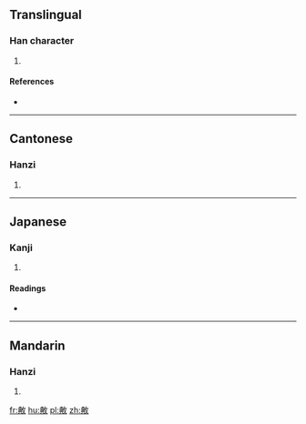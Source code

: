==Translingual==

===Han character===
{{Han char|rn=66|rad=攴|as=08|sn=12|four=|canj=廿金人大 (TCOK)|ids=⿰[[典]][[攵]]}}

# {{defn|Han|sort=攴08}}

====References====
* {{Han ref|kx=0472.130|dkj=13247|dj=0825.020|hdz=21467.050|uh=655F|ud=25951}}

----

==Cantonese==

===Hanzi===
{{yue-hanzi|jyut=[[din2]]|y=din2}}

# {{defn|lang=yue|sort=攴08}}

----

==Japanese==

===Kanji===
{{ja-kanji|grade=|rs=攴08}}

# {{defn|lang=ja|sort=攴08}}

====Readings====
* {{ja-readings|on=[[てん]] (ten)|kun=[[つかさどる]] (tsukasadoru), [[つね]] (tsune)}}

----

==Mandarin==

===Hanzi===
{{cmn-hanzi|pin=[[diǎn]] ([[dian3]])|wg=tien<sup>3</sup>}}

# {{defn|lang=cmn|sort=攴08}}

[[fr:敟]]
[[hu:敟]]
[[pl:敟]]
[[zh:敟]]